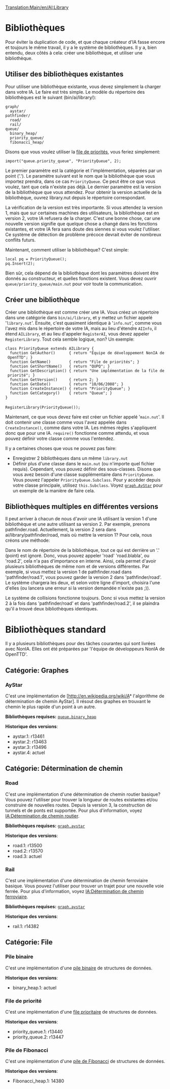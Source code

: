 [[Translation:Main/en/AI:Library]]
{{fr/NonIA}}

= Bibliothèques =

Pour éviter la duplication de code, et que chaque créateur d'IA fasse encore et toujours le même travail, il y a le système de bibliothèques. Il y a, bien entendu, deux côtés à cela: créer une bibliothèque, et utiliser une bibliothèque.

== Utiliser des bibliothèques existantes ==

Pour utiliser une bibliothèque existante, vous devez simplement la charger dans votre IA. Le faire est très simple. Le modèle du répertoire des bibliothèques est le suivant (bin/ai/library/):

 graph/
   aystar/
 pathfinder/
   road/
   rail/
 queue/
   binary_heap/
   priority_queue/
   fibonacci_heap/

Disons que vous voulez utiliser la [[Main/en/IA:Bibliothèque/Fr#File de priorité|file de priorités]], vous feriez simplement:

 import("queue.priority_queue", "PriorityQueue", 2);

Le premier paramètre est la catégorie et l'implémentation, séparées par un point ('.'). Le paramètre suivant est le nom que la bibliothèque que vous importez prendra, dans ce cas <code>PriorityQueue</code>. Ce peut être ce que vous voulez, tant que cela n'existe pas déjà. Le dernier paramètre est la version de la bibliothèque que vous attendez. Pour obtenir la version actuelle de la bibliothèque, ouvrez library.nut depuis le répertoire correspondant.

La vérification de la version est très importante. Si vous attendez la version 1, mais que sur certaines machines des utilisateurs, la bibliothèque est en version 2, votre IA refusera de la charger. C'est une bonne chose, car une nouvelle version signifie que quelque chose a changé dans les fonctions existantes, et votre IA fera sans doute des siennes si vous voulez l'utiliser. Ce système de détection de problème précoce devrait éviter de nombreux conflits futurs.

Maintenant, comment utiliser la bibliothèque? C'est simple:

 local pq = PriorityQueue();
 pq.Insert(2);

Bien sûr, cela dépend de la bibliothèque dont les paramètres doivent être donnés au constructeur, et quelles fonctions existent. Vous devez ouvrir <code>queue/priority_queue/main.nut</code> pour voir toute la communication.

== Créer une bibliothèque ==

Créer une bibliothèque est comme créer une IA. Vous créez un répertoire dans une catégorie dans <code>bin/ai/library</code>, et y mettez un fichier appelé '<code>library.nut</code>'. Ensuite, c'est quasiment identique à '<code>info.nut</code>', comme vous l'avez mis dans le répertoire de votre IA, mais au lieu d'étendre <code>AIInfo</code>, il étend <code>AILibrary</code>, et au lieu d'appeler <code>RegisterAI</code>, vous devez appeler <code>RegisterLibrary</code>. Tout cela semble logique, non? Un exemple:

 class PriorityQueue extends AILibrary {
   function GetAuthor()      { return "Équipe de développement NonIA de OpenTTD"; }
   function GetName()        { return "File de priorités"; }
   function GetShortName()   { return "QUPQ"; }
   function GetDescription() { return "Une implémentation de la file de priorité"; }
   function GetVersion()     { return 2; }
   function GetDate()        { return "10/06/2008"; }
   function CreateInstance() { return "PriorityQueue"; }
   function GetCategory()    { return "Queue"; }
 }
 
 RegisterLibrary(PriorityQueue());

Maintenant, ce que vous devez faire est créer un fichier appelé '<code>main.nut</code>'. Il doit contenir une classe comme vous l'avez appelée dans <code>CreateInstance()</code>, comme dans votre IA. Les mêmes règles s'appliquent donc que pour une IA. <code>require()</code> fonctionne comme attendu, et vous pouvez définir votre classe comme vous l'entendez.

Il y a certaines choses que vous ne pouvez pas faire:

* Enregistrer 2 bibliothèques dans un même <code>library.nut</code>
* Définir plus d'une classe dans le <code>main.nut</code> (ou n'importe quel fichier requis). Cependant, vous pouvez définir des sous-classes. Disons que vous avez besoin d'une classe supplémentaire dans <code>PriorityQueue</code>. Vous pouvez l'appeler <code>PriorityQueue.Subclass</code>. Pour y accéder depuis votre classe principale, utilisez <code>this.Subclass</code>. Voyez <code>[[Main/en/IA:Bibliothèque/Fr#AyStar|graph.AyStar]]</code> pour un exemple de la manière de faire cela.

== Bibliothèques multiples en différentes versions ==

Il peut arriver à chacun de nous d'avoir une IA utilisant la version 1 d'une bibliothèque et une autre utilisant sa version 2. Par exemple, prenons pathfinder.road. Actuellement, la version 2 sera dans ai/library/pathfinder/road, mais où mettre la version 1? Pour cela, nous créons une méthode:

Dans le nom de répertoire de la bibliothèque, tout ce qui est derrière un '.' (point) est ignoré. Donc, vous pouvez appeler 'road' 'road.blabla', ou 'road.2', cela n'a pas d'importance en interne. Ainsi, cela permet d'avoir plusieurs bibliothèques de même nom et de versions différentes. Par exemple, si vous mettez la version 1 de pathfinder.road dans 'pathfinder/road.1', vous pouvez garder la version 2 dans 'pathfinder/road'. Le système chargera les deux, et selon votre ligne d'import, choisira l'une d'elles (ou lancera une erreur si la version demandée n'existe pas ;)).

Le système de collisions fonctionne toujours. Donc si vous mettez la version 2 à la fois dans 'pathfinder/road' et dans 'pathfinder/road.2', il se plaindra qu'il a trouvé deux bibliothèques identiques.

= Bibliothèques standard =

Il y a plusieurs bibliothèques pour des tâches courantes qui sont livrées avec NonIA. Elles ont été préparées par 'l'équipe de développeurs NonIA de OpenTTD'.

== Catégorie: Graphes ==

=== AyStar ===

C'est une implémentation de [http://en.wikipedia.org/wiki/A* l'algorithme de détermination de chemin AyStar]. Il résout des graphes en trouvant le chemin le plus rapide d'un point à un autre.

'''Bibliothèques requises:''' <code>[[Main/en/IA:Bibliothèque/Fr#Pile binaire|queue.binary_heap]]</code>

'''Historique des versions''':
* aystar.1: r13461
* aystar.2: r13463
* aystar.3: r13496
* aystar.4: actuel

== Catégorie: Détermination de chemin ==

=== Road ===

C'est une implémentation d'une détermination de chemin routier basique? Vous pouvez l'utiliser pour trouver la longueur de routes existantes et/ou construire de nouvelles routes. Depuis la version 3, la construction de tunnels et de ponts est supportée. Pour plus d'information, voyez [[Main/fr/IA:Détermination de chemin routier|IA:Détermination de chemin routier]].

'''Bibliothèques requises:''' <code>[[Main/en/IA:Bibliothèque/Fr#AyStar|graph.aystar]]</code>

'''Historique des versions''':
* road.1: r13500
* road.2: r13570
* road.3: actuel

=== Rail ===

C'est une implémentation d'une détermination de chemin ferroviaire basique. Vous pouvez l'utiliser pour trouver un trajet pour une nouvelle voie ferrée. Pour plus d'information, voyez [[Main/fr/IA:Détermination de chemin ferroviaire|IA:Détermination de chemin ferroviaire]].

'''Bibliothèques requises:''' <code>[[Main/en/IA:Bibliothèque/Fr#AyStar|graph.aystar]]</code>

'''Historique des versions''':
* rail.1: r14382

== Catégorie: File ==

=== Pile binaire ===

C'est une implémentation d'une [http://en.wikipedia.org/wiki/Binary_heap pile binaire] de structures de données.

'''Historique des versions''':
* binary_heap.1: actuel

=== File de priorité ===

C'est une implémentation d'une [http://en.wikipedia.org/wiki/Priority_queue file prioritaire] de structures de données.

'''Historique des versions''':
* priority_queue.1: r13440
* priority_queue.2: r13447

=== Pile de Fibonacci ===

C'est une implémentation d'une [http://en.wikipedia.org/wiki/Fibonacci_heap pile de Fibonacci] de structures de données.

'''Historique des versions''':
* Fibonacci_heap.1: 14380